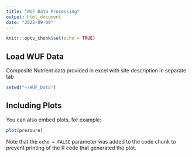 ```yaml
---
title: "WUF Data Processing"
output: html_document
date: "2022-09-09"
---
```


```r
knitr::opts_chunk$set(echo = TRUE)
```

## Load WUF Data

Composite Nutrient data provided in excel with site description in separate tab

```r
setwd("~/WUF_Data")

```

## Including Plots

You can also embed plots, for example:

```r
plot(pressure)
```

Note that the `echo = FALSE` parameter was added to the code chunk to prevent printing of the R code that generated the plot.
